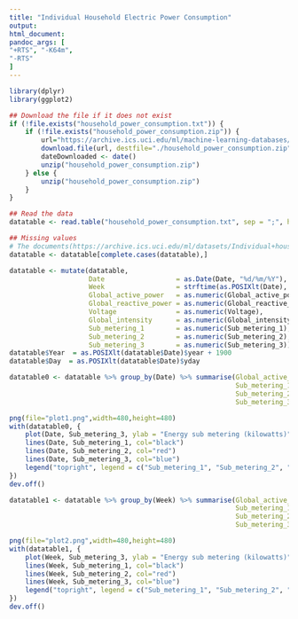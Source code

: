 ```yaml
---
title: "Individual Household Electric Power Consumption"
output: 
html_document:
pandoc_args: [
"+RTS", "-K64m",
"-RTS"
]
---
```


```r
library(dplyr)
library(ggplot2)
```

```r
## Download the file if it does not exist
if (!file.exists("household_power_consumption.txt")) {
    if (!file.exists("household_power_consumption.zip")) {
        url="https://archive.ics.uci.edu/ml/machine-learning-databases/00235/household_power_consumption.zip"
        download.file(url, destfile="./household_power_consumption.zip", method="curl")
        dateDownloaded <- date()
        unzip("household_power_consumption.zip")
    } else {
        unzip("household_power_consumption.zip")
    }
}
```

```r
## Read the data
datatable <- read.table("household_power_consumption.txt", sep = ";", header = T, na.strings = "", stringsAsFactors = FALSE)
```

```r
## Missing values
# The documents(https://archive.ics.uci.edu/ml/datasets/Individual+household+electric+power+consumption) says the fraction of missing values is 1.25%, so we will ignore them.
datatable <- datatable[complete.cases(datatable),]

datatable <- mutate(datatable, 
                    Date                  = as.Date(Date, "%d/%m/%Y"),
                    Week                  = strftime(as.POSIXlt(Date), format="%W"),
                    Global_active_power   = as.numeric(Global_active_power), 
                    Global_reactive_power = as.numeric(Global_reactive_power),
                    Voltage               = as.numeric(Voltage),
                    Global_intensity      = as.numeric(Global_intensity),
                    Sub_metering_1        = as.numeric(Sub_metering_1),
                    Sub_metering_2        = as.numeric(Sub_metering_2),
                    Sub_metering_3        = as.numeric(Sub_metering_3))
datatable$Year  = as.POSIXlt(datatable$Date)$year + 1900
datatable$Day  = as.POSIXlt(datatable$Date)$yday
```

```r
datatable0 <- datatable %>% group_by(Date) %>% summarise(Global_active_power = sum(Global_active_power),
                                                         Sub_metering_1      = sum(Sub_metering_1)/1000*60,
                                                         Sub_metering_2      = sum(Sub_metering_2)/1000*60,
                                                         Sub_metering_3      = sum(Sub_metering_3)/1000*60)
```

```r
png(file="plot1.png",width=480,height=480)
with(datatable0, {
    plot(Date, Sub_metering_3, ylab = "Energy sub metering (kilowatts)", type = "n", xlab = "Year", main = "Daily Energy consumption (kilowatts) by sub metering \n from 2006 to 2010")
    lines(Date, Sub_metering_1, col="black")
    lines(Date, Sub_metering_2, col="red")
    lines(Date, Sub_metering_3, col="blue")
    legend("topright", legend = c("Sub_metering_1", "Sub_metering_2", "Sub_metering_3"), col = c("black", "red", "blue"), lwd = 2, bty = "n")
})
dev.off()
```

```r
datatable1 <- datatable %>% group_by(Week) %>% summarise(Global_active_power = sum(Global_active_power),
                                                         Sub_metering_1      = sum(Sub_metering_1)/1000*60,
                                                         Sub_metering_2      = sum(Sub_metering_2)/1000*60,
                                                         Sub_metering_3      = sum(Sub_metering_3)/1000*60)
```

```r
png(file="plot2.png",width=480,height=480)
with(datatable1, {
    plot(Week, Sub_metering_3, ylab = "Energy sub metering (kilowatts)", type = "n", xlab = "Week", main = "Weekly Energy consumption (kilowatts) by sub metering \n averaged over 2006-2010")
    lines(Week, Sub_metering_1, col="black")
    lines(Week, Sub_metering_2, col="red")
    lines(Week, Sub_metering_3, col="blue")
    legend("topright", legend = c("Sub_metering_1", "Sub_metering_2", "Sub_metering_3"), col = c("black", "red", "blue"), lwd = 2, bty = "n")
})
dev.off()
```
